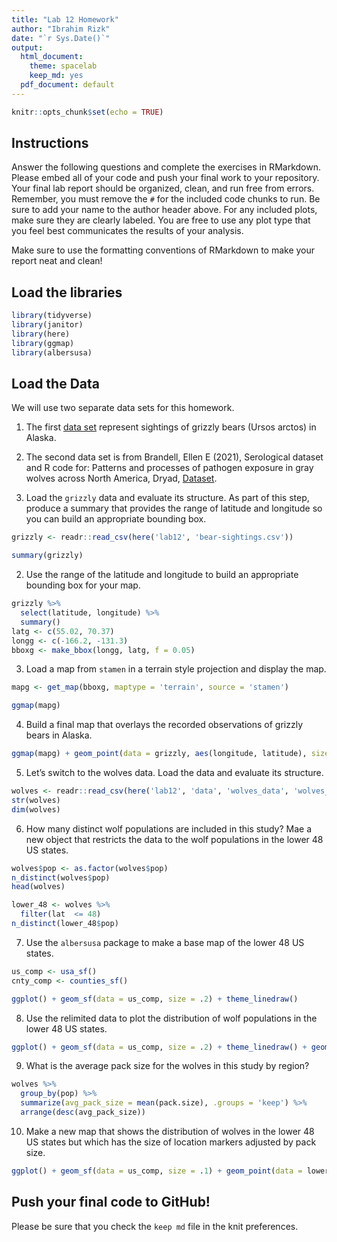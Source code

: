 ```yaml
---
title: "Lab 12 Homework"
author: "Ibrahim Rizk"
date: "`r Sys.Date()`"
output:
  html_document: 
    theme: spacelab
    keep_md: yes
  pdf_document: default
---
```


```r
knitr::opts_chunk$set(echo = TRUE)
```

## Instructions
Answer the following questions and complete the exercises in RMarkdown. Please embed all of your code and push your final work to your repository. Your final lab report should be organized, clean, and run free from errors. Remember, you must remove the `#` for the included code chunks to run. Be sure to add your name to the author header above. For any included plots, make sure they are clearly labeled. You are free to use any plot type that you feel best communicates the results of your analysis.  

Make sure to use the formatting conventions of RMarkdown to make your report neat and clean!  

## Load the libraries
```r
library(tidyverse)
library(janitor)
library(here)
library(ggmap)
library(albersusa)
``` 

## Load the Data
We will use two separate data sets for this homework.  

1. The first [data set](https://rcweb.dartmouth.edu/~f002d69/workshops/index_rspatial.html) represent sightings of grizzly bears (Ursos arctos) in Alaska.  
2. The second data set is from Brandell, Ellen E (2021), Serological dataset and R code for: Patterns and processes of pathogen exposure in gray wolves across North America, Dryad, [Dataset](https://doi.org/10.5061/dryad.5hqbzkh51).  

1. Load the `grizzly` data and evaluate its structure. As part of this step, produce a summary that provides the range of latitude and longitude so you can build an appropriate bounding box.
```r
grizzly <- readr::read_csv(here('lab12', 'bear-sightings.csv'))
```

```r
summary(grizzly)
```

2. Use the range of the latitude and longitude to build an appropriate bounding box for your map.
```r
grizzly %>% 
  select(latitude, longitude) %>% 
  summary()
latg <- c(55.02, 70.37)
longg <- c(-166.2, -131.3)
bboxg <- make_bbox(longg, latg, f = 0.05)
```

3. Load a map from `stamen` in a terrain style projection and display the map.
```r
mapg <- get_map(bboxg, maptype = 'terrain', source = 'stamen')

```

```r
ggmap(mapg)
```

4. Build a final map that overlays the recorded observations of grizzly bears in Alaska.
```r
ggmap(mapg) + geom_point(data = grizzly, aes(longitude, latitude), size = 1) + labs(x = 'Longitude', y = 'Latitude', title = 'Grizzly Sightings')
```

5. Let's switch to the wolves data. Load the data and evaluate its structure.
```r
wolves <- readr::read_csv(here('lab12', 'data', 'wolves_data', 'wolves_dataset.csv'))
str(wolves)
dim(wolves)
```

6. How many distinct wolf populations are included in this study? Mae a new object that restricts the data to the wolf populations in the lower 48 US states.
```r
wolves$pop <- as.factor(wolves$pop)
n_distinct(wolves$pop)
head(wolves)
```

```r
lower_48 <- wolves %>% 
  filter(lat  <= 48) 
n_distinct(lower_48$pop)
```

7. Use the `albersusa` package to make a base map of the lower 48 US states.
```r
us_comp <- usa_sf() 
cnty_comp <- counties_sf()
```

```r
ggplot() + geom_sf(data = us_comp, size = .2) + theme_linedraw()
```


8. Use the relimited data to plot the distribution of wolf populations in the lower 48 US states.
```r
ggplot() + geom_sf(data = us_comp, size = .2) + theme_linedraw() + geom_point(data = lower_48, aes(long, lat, color = pop), size = 2) + labs(title = 'Distribution of wolf populations', x = 'Longitude', y = 'Latitude')
```


9. What is the average pack size for the wolves in this study by region?
```r
wolves %>% 
  group_by(pop) %>% 
  summarize(avg_pack_size = mean(pack.size), .groups = 'keep') %>% 
  arrange(desc(avg_pack_size))
```

10. Make a new map that shows the distribution of wolves in the lower 48 US states but which has the size of location markers adjusted by pack size.
```r
ggplot() + geom_sf(data = us_comp, size = .1) + geom_point(data = lower_48, aes(long, lat, size = pack.size, color = pop), shape = 25)
```

## Push your final code to GitHub!
Please be sure that you check the `keep md` file in the knit preferences. 